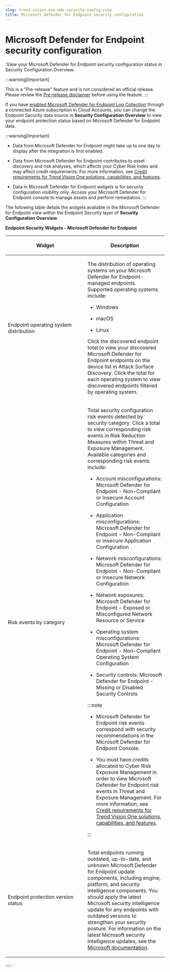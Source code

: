 ```yaml
---
slug: trend-vision-one-mde-security-config-view
title: Microsoft Defender for Endpoint security configuration
---
```

# Microsoft Defender for Endpoint security configuration

:View your Microsoft Defender for Endpoint security configuration status in Security Configuration Overview.

:::warning[Important]

This is a "Pre-release" feature and is not considered an official release. Please review the [Pre-release disclaimer](pre-release-disclaimer.mdx) before using the feature.
:::

If you have [enabled Microsoft Defender for Endpoint Log Collection](ms-defender-endpoint-log-collection.mdx) through a connected Azure subscription in Cloud Accounts, you can change the Endpoint Security data source in **Security Configuration Overview** to view your endpoint protection status based on Microsoft Defender for Endpoint data.

:::warning[Important]

- Data from Microsoft Defender for Endpoint might take up to one day to display after the integration is first enabled.

- Data from Microsoft Defender for Endpoint contributes to asset discovery and risk analyses, which affects your Cyber Risk Index and may affect credit requirements. For more information, see [Credit requirements for Trend Vision One solutions, capabilities, and features](credit-req-for-apps-services.mdx).

- Data in Microsoft Defender for Endpoint widgets is for security configuration visibility only. Access your Microsoft Defender for Endpoint console to manage assets and perform remediation.
:::

The following table details the widgets available in the Microsoft Defender for Endpoint view within the Endpoint Security layer of **Security Configuration Overview**.

**Endpoint Security Widgets - Microsoft Defender for Endpoint**

<table>
<colgroup>
<col style="width: 50%" />
<col style="width: 50%" />
</colgroup>
<thead>
<tr>
<th><p>Widget</p></th>
<th><p>Description</p></th>
</tr>
</thead>
<tbody>
<tr>
<td><p>Endpoint operating system distribution</p></td>
<td><p>The distribution of operating systems on your Microsoft Defender for Endpoint-managed endpoints. Supported operating systems include:</p>
<ul>
<li><p>Windows</p></li>
<li><p>macOS</p></li>
<li><p>Linux</p></li>
</ul>
<p>Click the discovered endpoint total to view your discovered Microsoft Defender for Endpoint endpoints on the device list in Attack Surface Discovery. Click the total for each operating system to view discovered endpoints filtered by operating system.</p></td>
</tr>
<tr>
<td><p>Risk events by category</p></td>
<td><p>Total security configuration risk events detected by security category. Click a total to view corresponding risk events in Risk Reduction Measures within Threat and Exposure Management. Available categories and corresponding risk events include:</p>
<ul>
<li><p>Account misconfigurations: Microsoft Defender for Endpoint - Non-Compliant or Insecure Account Configuration</p></li>
<li><p>Application misconfigurations: Microsoft Defender for Endpoint - Non-Compliant or Insecure Application Configuration</p></li>
<li><p>Network misconfigurations: Microsoft Defender for Endpoint - Non-Compliant or Insecure Network Configuration</p></li>
<li><p>Network exposures: Microsoft Defender for Endpoint - Exposed or Misconfigured Network Resource or Service</p></li>
<li><p>Operating system misconfigurations: Microsoft Defender for Endpoint - Non-Compliant Operating System Configuration</p></li>
<li><p>Security controls: Microsoft Defender for Endpoint - Missing or Disabled Security Controls</p></li>
</ul>


:::note

<ul>
<li><p>Microsoft Defender for Endpoint risk events correspond with security recommendations in the Microsoft Defender for Endpoint Console.</p></li>
<li><p>You must have credits allocated to Cyber Risk Exposure Management in order to view Microsoft Defender for Endpoint risk events in Threat and Exposure Management. For more information, see <a href="trend-vision-one-credit-req-for-apps-services">Credit requirements for Trend Vision One solutions, capabilities, and features</a>.</p></li>
</ul>


:::

</td>
</tr>
<tr>
<td><p>Endpoint protection version status</p></td>
<td><p>Total endpoints running outdated, up-to-date, and unknown Microsoft Defender for Endpoint update components, including engine, platform, and security intelligence components. You should apply the latest Microsoft security intelligence update for any endpoints with outdated versions to strengthen your security posture. For information on the latest Microsoft security intelligence updates, see the <a href="https://www.microsoft.com/en-us/wdsi/defenderupdates">Microsoft documentation</a>.</p></td>
</tr>
</tbody>
</table>
:::::
